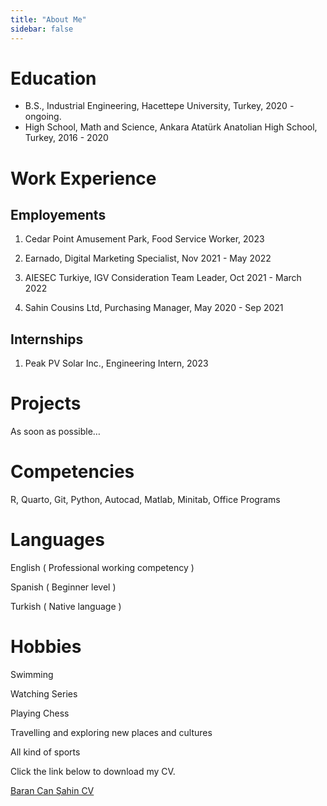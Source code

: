 ```yaml
---
title: "About Me"
sidebar: false 
---
```


# Education

-   B.S., Industrial Engineering, Hacettepe University, Turkey, 2020 - ongoing.
-   High School, Math and Science, Ankara Atatürk Anatolian High School, Turkey, 2016 - 2020

# Work Experience

## Employements

1.  Cedar Point Amusement Park, Food Service Worker, 2023

2.  Earnado, Digital Marketing Specialist, Nov 2021 - May 2022

3.  AIESEC Turkiye, IGV Consideration Team Leader, Oct 2021 - March 2022

4.  Sahin Cousins Ltd, Purchasing Manager, May 2020 - Sep 2021

## Internships

1.  Peak PV Solar Inc., Engineering Intern, 2023

# Projects

As soon as possible...

# Competencies

R, Quarto, Git, Python, Autocad, Matlab, Minitab, Office Programs

# Languages

English ( Professional working competency )

Spanish ( Beginner level )

Turkish ( Native language )

# Hobbies

Swimming

Watching Series

Playing Chess

Travelling and exploring new places and cultures

All kind of sports

Click the link below to download my CV.

[Baran Can Şahin CV](file:///D:/%C4%B0ndirilenler%20D/Baran%20Can%20%C5%9Eahin%20cv%20son.pdf)
